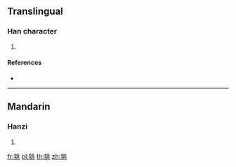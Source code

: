 {{character info/new}}
==Translingual==

===Han character===
{{Han char|rn=94|rad=犬|as=06|sn=9|four=42213|canj=KHLMO|ids=⿰犭兆}}

# {{defn|Han|sort=犬06}}

====References====
* {{Han ref|kx=0710.080|dkj=20368|dj=1122.140|hdz=21345.030|uh=72E3|ud=29411|bh=CFC5|bd=53189}}

----

==Mandarin==

===Hanzi===
{{cmn-hanzi|pin=[[zhào]] ([[zhao4]])|wg=chao<sup>4</sup>}}

# {{defn|lang=cmn|sort=犬06}}

[[fr:狣]]
[[pl:狣]]
[[th:狣]]
[[zh:狣]]